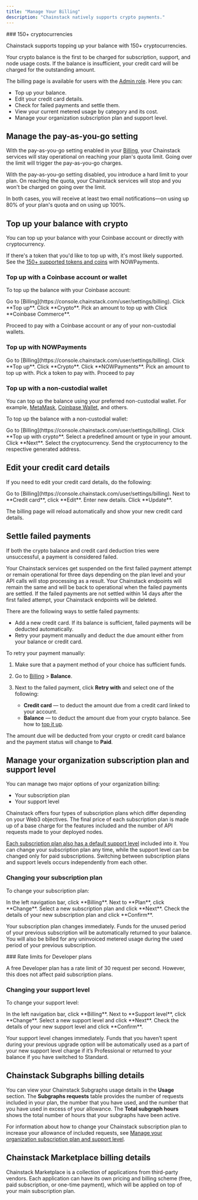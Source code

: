 ```yaml
---
title: "Manage Your Billing"
description: "Chainstack natively supports crypto payments."
---
```



<Info>
   ### 150+ cryptocurrencies

   Chainstack supports topping up your balance with 150+ cryptocurrencies.
</Info>

 Your crypto balance is the first to be charged for subscription, support, and node usage costs. If the balance is insufficient, your credit card will be charged for the outstanding amount.

 The billing page is available for users with the [Admin role](/docs/manage-your-organization#users-and-their-roles). Here you can:

 * Top up your balance.
 * Edit your credit card details.
 * Check for failed payments and settle them.
 * View your current metered usage by category and its cost.
 * Manage your organization subscription plan and support level.

 ## Manage the pay-as-you-go setting

 With the pay-as-you-go setting enabled in your [Billing](https://console.chainstack.com/user/settings/billing), your Chainstack services will stay operational on reaching your plan's quota limit. Going over the limit will trigger the pay-as-you-go charges.

 With the pay-as-you-go setting disabled, you introduce a hard limit to your plan. On reaching the quota, your Chainstack services will stop and you won't be charged on going over the limit.

 In both cases, you will receive at least two email notifications—on using up 80% of your plan's quota and on using up 100%.

 ## Top up your balance with crypto

 You can top up your balance with your Coinbase account or directly with cryptocurrency.

 If there's a token that you'd like to top up with, it's most likely supported. See the [150+ supported tokens and coins](https://nowpayments.io/supported-coins) with NOWPayments.

 ### Top up with a Coinbase account or wallet

 To top up the balance with your Coinbase account:

 <Steps>
   <Step>
     Go to [Billing](https://console.chainstack.com/user/settings/billing).
   </Step>
   <Step>
     Click **Top up**.
   </Step>
   <Step>
     Click **Crypto**.
   </Step>
   <Step>
     Pick an amount to top up with
   </Step>
   <Step>
     Click **Coinbase Commerce**.
   </Step>
 </Steps>

 Proceed to pay with a Coinbase account or any of your non-custodial wallets.

 ### Top up with NOWPayments

<Steps>
  <Step>
    Go to [Billing](https://console.chainstack.com/user/settings/billing).
  </Step>
  <Step>
    Click **Top up**.
  </Step>
  <Step>
    Click **Crypto**.
  </Step>
  <Step>
    Click **NOWPayments**.
  </Step>
  <Step>
    Pick an amount to top up with.
  </Step>
  <Step>
    Pick a token to pay with. Proceed to pay
  </Step>
</Steps>

 ### Top up with a non-custodial wallet

 You can top up the balance using your preferred non-custodial wallet. For example, [MetaMask](https://metamask.io/), [Coinbase Wallet](https://www.coinbase.com/wallet), and others.

 To top up the balance with a non-custodial wallet:

<Steps>
  <Step>
    Go to [Billing](https://console.chainstack.com/user/settings/billing).
  </Step>
  <Step>
    Click **Top up with crypto**.
  </Step>
  <Step>
    Select a predefined amount or type in your amount. Click **Next**.
  </Step>
  <Step>
    Select the cryptocurrency.
  </Step>
  <Step>
    Send the cryptocurrency to the respective generated address.
  </Step>
</Steps>

 ## Edit your credit card details

 If you need to edit your credit card details, do the following:

<Steps>
  <Step>
    Go to [Billing](https://console.chainstack.com/user/settings/billing).
  </Step>
  <Step>
    Next to **Credit card**, click **Edit**.
  </Step>
  <Step>
    Enter new details.
  </Step>
  <Step>
    Click **Update**.
  </Step>
</Steps>

 The billing page will reload automatically and show your new credit card details.

 ## Settle failed payments

 If both the crypto balance and credit card deduction tries were unsuccessful, a payment is considered failed.

 Your Chainstack services get suspended on the first failed payment attempt or remain operational for three days depending on the plan level and your API calls will stop processing as a result. Your Chainstack endpoints will remain the same and will be back to operational when the failed payments are settled. If the failed payments are not settled within 14 days after the first failed attempt, your Chainstack endpoints will be deleted.

 There are the following ways to settle failed payments:

 * Add a new credit card. If its balance is sufficient, failed payments will be deducted automatically.
 * Retry your payment manually and deduct the due amount either from your balance or credit card.

 To retry your payment manually:

 1. Make sure that a payment method of your choice has sufficient funds.

 2. Go to [Billing](https://console.chainstack.com/user/settings/billing) > **Balance**.

 3. Next to the failed payment, click **Retry with** and select one of the following:

    * **Credit card** — to deduct the amount due from a credit card linked to your account.
    * **Balance** — to deduct the amount due from your crypto balance. See how to [top it up](/docs/manage-your-billing#top-up-your-balance-with-crypto).

 The amount due will be deducted from your crypto or credit card balance and the payment status will change to **Paid**.

 ## Manage your organization subscription plan and support level

 You can manage two major options of your organization billing:

 * Your subscription plan
 * Your support level

 Chainstack offers four types of subscription plans which differ depending on your Web3 objectives. The final price of each subscription plan is made up of a base charge for the features included and the number of API requests made to your deployed nodes.

 [Each subscription plan also has a default support level](https://chainstack.com/pricing/) included into it. You can change your subscription plan any time, while the support level can be changed only for paid subscriptions. Switching between subscription plans and support levels occurs independently from each other.

 ### Changing your subscription plan

 To change your subscription plan:

<Steps>
  <Step>
    In the left navigation bar, click **Billing**.
  </Step>
  <Step>
    Next to **Plan**, click **Change**.
  </Step>
  <Step>
    Select a new subscription plan and click **Next**.
  </Step>
  <Step>
    Check the details of your new subscription plan and click **Confirm**.
  </Step>
</Steps>

 Your subscription plan changes immediately. Funds for the unused period of your previous subscription will be automatically returned to your balance. You will also be billed for any uninvoiced metered usage during the used period of your previous subscription.

<Warning>
  ### Rate limits for Developer plans

  A free Developer plan has a rate limit of 30 request per second. However, this does not affect paid subscription plans.
</Warning>

### Changing your support level

 To change your support level:

<Steps>
  <Step>
    In the left navigation bar, click **Billing**.
  </Step>
  <Step>
    Next to **Support level**, click **Change**.
  </Step>
  <Step>
    Select a new support level and click **Next**.
  </Step>
  <Step>
    Check the details of your new support level and click **Confirm**.
  </Step>
</Steps>

 Your support level changes immediately. Funds that you haven’t spent during your previous upgrade option will be automatically used as a part of your new support level charge if it’s Professional or returned to your balance if you have switched to Standard.

 ## Chainstack Subgraphs billing details

 You can view your Chainstack Subgraphs usage details in the **Usage** section. The **Subgraphs requests** table provides the number of requests included in your plan, the number that you have used, and the number that you have used in excess of your allowance. The **Total subgraph hours** shows the total number of hours that your subgraphs have been active.

 For information about how to change your Chainstack subscription plan to increase your allowance of included requests, see [Manage your organization subscription plan and support level](#manage-your-organization-subscription-plan-and-support-level).

 ## Chainstack Marketplace billing details

 Chainstack Marketplace is a collection of applications from third-party vendors. Each application can have its own pricing and billing scheme (free, paid subscription, or one-time payment), which will be applied on top of your main subscription plan.
